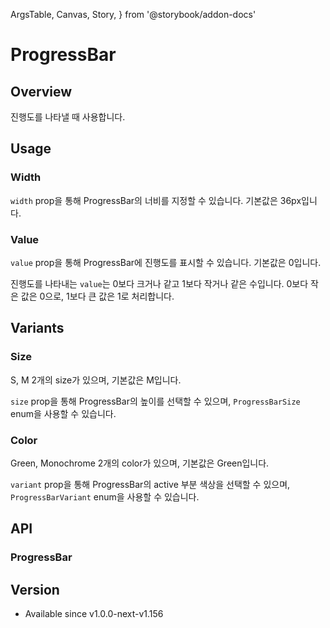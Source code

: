   ArgsTable,
  Canvas,
  Story,
} from '@storybook/addon-docs'

# ProgressBar

## Overview

진행도를 나타낼 때 사용합니다.

<Canvas>
  <Story id="components-progressbar--overview" />
</Canvas>

## Usage

### Width

`width` prop을 통해 ProgressBar의 너비를 지정할 수 있습니다. 기본값은 36px입니다.

<Canvas>
  <Story id="components-progressbar--usage-width" />
</Canvas>

### Value

`value` prop을 통해 ProgressBar에 진행도를 표시할 수 있습니다. 기본값은 0입니다.

진행도를 나타내는 `value`는 0보다 크거나 같고 1보다 작거나 같은 수입니다. 0보다 작은 값은 0으로, 1보다 큰 값은 1로 처리합니다.

<Canvas>
  <Story id="components-progressbar--usage-value" />
</Canvas>

## Variants

### Size

S, M 2개의 size가 있으며, 기본값은 M입니다.

`size` prop을 통해 ProgressBar의 높이를 선택할 수 있으며, `ProgressBarSize` enum을 사용할 수 있습니다.

<Story id="components-progressbar--size-variant" />

### Color

Green, Monochrome 2개의 color가 있으며, 기본값은 Green입니다.

`variant` prop을 통해 ProgressBar의 active 부분 색상을 선택할 수 있으며, `ProgressBarVariant` enum을 사용할 수 있습니다.

<Story id="components-progressbar--variant" />

## API

### ProgressBar

<ArgsTable of={ProgressBar} />

## Version

- Available since v1.0.0-next-v1.156
